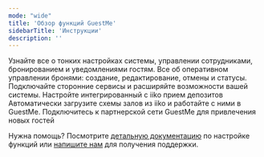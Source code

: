 ---
mode: "wide"
title: 'Обзор функций GuestMe'
sidebarTitle: 'Инструкции'
description: ''
---


<CardGroup cols={2}>
  <Card
    title="Настройки сервиса"
    href="/features/settings/settings-widgets"
    icon="sliders">
    Узнайте все о тонких настройках системы, управлении сотрудниками, бронированием и уведомлениями гостям.
  </Card>
  <Card
    title="Работа с резервами"
    href="/features/booking/booking-scheme"
    icon="book-bookmark">
    Все об оперативном управлении бронями: создание, редактирование, отмены и статусы.
  </Card>
  <Card
    title="Интеграции"
    href="/features/settings/settings-notifications"
    icon="puzzle-piece">
    Подключайте сторонние сервисы и расширяйте возможности вашей системы.
  </Card>
  <Card
    title="Прием депозитов"
    href="/features/settings/settings-deposits"
    icon="credit-card">
    Настройте интегрированный с iiko прием депозитов
  </Card>
  <Card
    title="Схемы залов"
    href="/features/settings/settings-schemes"
    icon="table-cells">
    Автоматически загрузите схемы залов из iiko и работайте с ними в GuestMe.
  </Card>
  <Card
    title="Привлечение гостей"
    href="/features/guests/guests-restaurant-info"
    icon="user-plus">
    Подключитесь к партнерской сети GuestMe для привлечения новых гостей
  </Card>
</CardGroup>

<Note>

Нужна помощь? Посмотрите [детальную документацию](/features) по настройке функций или [напишите нам](mailto:support@guestme.ru) для получения поддержки.


</Note>
